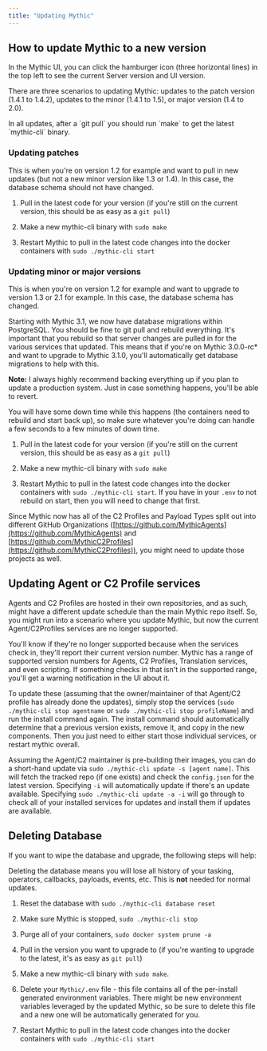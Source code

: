 ```yaml
---
title: "Updating Mythic"
---
```


## How to update Mythic to a new version

In the Mythic UI, you can click the hamburger icon (three horizontal lines) in the top left to see the current Server version and UI version.

There are three scenarios to updating Mythic: updates to the patch version (1.4.1 to 1.4.2), updates to the minor (1.4.1 to 1.5), or major version (1.4 to 2.0).

<Note>
In all updates, after a `git pull` you should run `make` to get the latest `mythic-cli` binary.
</Note>

### Updating patches

This is when you're on version 1.2 for example and want to pull in new updates (but not a new minor version like 1.3 or 1.4). In this case, the database schema should not have changed.

1. Pull in the latest code for your version (if you're still on the current version, this should be as easy as a `git pull`)

2. Make a new mythic-cli binary with `sudo make`

3. Restart Mythic to pull in the latest code changes into the docker containers with `sudo ./mythic-cli start`

### Updating minor or major versions

This is when you're on version 1.2 for example and want to upgrade to version 1.3 or 2.1 for example. In this case, the database schema has changed.

Starting with Mythic 3.1, we now have database migrations within PostgreSQL. You should be fine to git pull and rebuild everything. It's important that you rebuild so that server changes are pulled in for the various services that updated. This means that if you're on Mythic 3.0.0-rc\* and want to upgrade to Mythic 3.1.0, you'll automatically get database migrations to help with this.

**Note:** I always highly recommend backing everything up if you plan to update a production system. Just in case something happens, you'll be able to revert.

You will have some down time while this happens (the containers need to rebuild and start back up), so make sure whatever you're doing can handle a few seconds to a few minutes of down time.

1. Pull in the latest code for your version (if you're still on the current version, this should be as easy as a `git pull`)

2. Make a new mythic-cli binary with `sudo make`

3. Restart Mythic to pull in the latest code changes into the docker containers with `sudo ./mythic-cli start`. If you have in your `.env` to not rebuild on start, then you will need to change that first.

Since Mythic now has all of the C2 Profiles and Payload Types split out into different GitHub Organizations ([https://github.com/MythicAgents](https://github.com/MythicAgents) and [https://github.com/MythicC2Profiles](https://github.com/MythicC2Profiles)), you might need to update those projects as well.

## Updating Agent or C2 Profile services

Agents and C2 Profiles are hosted in their own repositories, and as such, might have a different update schedule than the main Mythic repo itself. So, you might run into a scenario where you update Mythic, but now the current Agent/C2Profiles services are no longer supported.

You'll know if they're no longer supported because when the services check in, they'll report their current version number. Mythic has a range of supported version numbers for Agents, C2 Profiles, Translation services, and even scripting. If something checks in that isn't in the supported range, you'll get a warning notification in the UI about it.

To update these (assuming that the owner/maintainer of that Agent/C2 profile has already done the updates), simply stop the services (`sudo ./mythic-cli stop agentname` or `sudo ./mythic-cli stop profileName`) and run the install command again. The install command should automatically determine that a previous version exists, remove it, and copy in the new components. Then you just need to either start those individual services, or restart mythic overall.

<Note>Assuming the Agent/C2 maintainer is pre-building their images, you can do a short-hand update via `sudo ./mythic-cli update -s [agent name]`. This will fetch the tracked repo (if one exists) and check the `config.json` for the latest version. Specifying `-i` will automatically update if there's an update available. Specifying `sudo ./mythic-cli update -a -i` will go through to check all of your installed services for updates and install them if updates are available. </Note>

## Deleting Database

If you want to wipe the database and upgrade, the following steps will help:

<Warning>Deleting the database means you will lose all history of your tasking, operators, callbacks, payloads, events, etc. This is **not** needed for normal updates.</Warning>

1. Reset the database with `sudo ./mythic-cli database reset`

2. Make sure Mythic is stopped, `sudo ./mythic-cli stop`

3. Purge all of your containers, `sudo docker system prune -a`

4. Pull in the version you want to upgrade to (if you're wanting to upgrade to the latest, it's as easy as `git pull`)

5. Make a new mythic-cli binary with `sudo make`.

6. Delete your `Mythic/.env` file - this file contains all of the per-install generated environment variables. There might be new environment variables leveraged by the updated Mythic, so be sure to delete this file and a new one will be automatically generated for you.

7. Restart Mythic to pull in the latest code changes into the docker containers with `sudo ./mythic-cli start`
